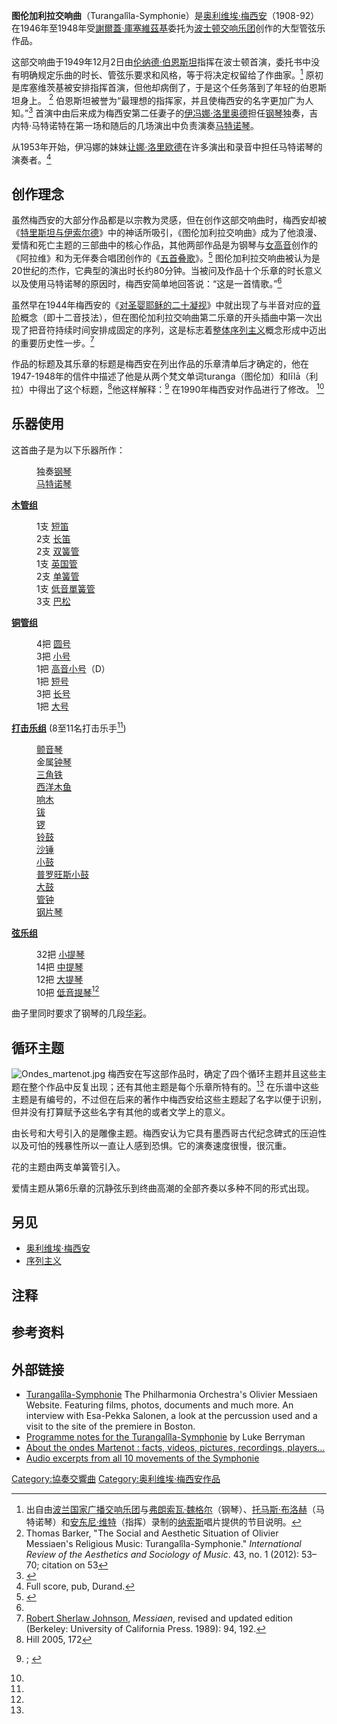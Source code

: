 {{Infobox musical composition|name=图伦加利拉交响曲
|type=|composer=[[奥利维埃·梅西安|奥利维埃·梅西安]]|image=Olivier Messiaen (1986).jpg|alt=|caption=1986年的奥利维埃·梅西安|other_name=|key=|opus=|period=[[20世纪音乐|20世纪音乐]]|genre=|compose=1946–1948 (1990年修订)|duration=约80分钟|movements=十乐章|scoring=大型[[管弦乐团|管弦乐团]]|premiere_date=1949年12月2日|premiere_conductor=[[伦纳德·伯恩斯坦|伦纳德·伯恩斯坦]]|premiere_location=[[波士顿|波士顿]]|premiere_performers=[[波士顿交响乐团|波士顿交响乐团]]<br>[[伊冯娜·洛里奥德|伊冯娜·洛里奥德]] (钢琴)<br>[[吉内特·马特诺特|吉内特·马特诺特]] ([[马特诺琴|马特诺琴]])|misc=}}

'''图伦加利拉交响曲'''（Turangalîla-Symphonie）是[[奥利维埃·梅西安|奥利维埃·梅西安]]（1908-92）在1946年至1948年受[[謝爾蓋·庫塞維茲基|謝爾蓋·庫塞維茲基]]委托为[[波士顿交响乐团|波士顿交响乐团]]创作的大型管弦乐作品。

这部交响曲于1949年12月2日由[[伦纳德·伯恩斯坦|伦纳德·伯恩斯坦]]指挥在波士顿首演，委托书中没有明确规定乐曲的时长、管弦乐要求和风格，等于将决定权留给了作曲家。<ref>出自由[[波兰国家广播交响乐团|波兰国家广播交响乐团]]与[[弗朗索瓦·魏格尔|弗朗索瓦·魏格尔]]（钢琴）、[[托马斯·布洛赫|托马斯·布洛赫]]（马特诺琴）和[[安东尼·维特|安东尼·维特]]（指挥）录制的[[纳索斯|纳索斯]]唱片提供的节目说明。</ref> 原初是库塞维茨基被安排指挥首演，但他却病倒了，于是这个任务落到了年轻的伯恩斯坦身上。 <ref>Thomas Barker, "The Social and Aesthetic Situation of Olivier Messiaen's Religious Music: Turangalîla-Symphonie." ''International Review of the Aesthetics and Sociology of Music''. 43, no. 1 (2012): 53–70; citation on 53</ref> 伯恩斯坦被誉为“最理想的指挥家，并且使梅西安的名字更加广为人知。”<ref>{{cite book|author=Andrew Ford|title=Try Whistling This: Writings about Music|year=2012|publisher=Black Inc.|location=Collingwood, Victoria.|isbn=9781863955713|page=261}}</ref> 首演中由后来成为梅西安第二任妻子的[[伊冯娜·洛里奥德|伊冯娜·洛里奥德]]担任[[钢琴|钢琴]]独奏，吉内特·马特诺特在第一场和随后的几场演出中负责演奏[[马特诺琴|马特诺琴]]。

从1953年开始，伊冯娜的妹妹[[让娜·洛里欧德|让娜·洛里欧德]]在许多演出和录音中担任马特诺琴的演奏者。<ref name="score">Full score, pub, Durand.</ref>

==创作理念==

虽然梅西安的大部分作品都是以宗教为灵感，但在创作这部交响曲时，梅西安却被《[[特里斯坦与伊索尔德|特里斯坦与伊索尔德]]》中的神话所吸引，《图伦加利拉交响曲》成为了他浪漫、爱情和死亡主题的三部曲中的核心作品，其他两部作品是为钢琴与[[女高音|女高音]]创作的《阿拉维》和为无伴奏合唱团创作的《[[五首叠歌|五首叠歌]]》。<ref name="Hill">{{cite book|title=Messiaen|url=https://archive.org/details/messiaen0000hill|author=[[Peter_Hill_(pianist)|Peter Hill]] and Nigel Simeone|place=New Haven and London|publisher=Yale University Press|year=2005|isbn=0-300-10907-5 }}{{Page needed|date=March 2014}}</ref> 图伦加利拉交响曲被认为是20世纪的杰作，它典型的演出时长约80分钟。当被问及作品十个乐章的时长意义以及使用马特诺琴的原因时，梅西安简单地回答说：“这是一首情歌。”<ref name="Chung CD notes"/>

虽然早在1944年梅西安的《[[对圣婴耶稣的二十凝视|对圣婴耶稣的二十凝视]]》中就出现了与半音对应的[[音阶|音阶]]概念（即十二音技法），但在图伦加利拉交响曲第二乐章的开头插曲中第一次出现了把音符持续时间安排成固定的序列，这是标志着[[整体序列主义|整体序列主义]]概念形成中迈出的重要历史性一步。<ref>[[Robert_Sherlaw_Johnson|Robert Sherlaw Johnson]], ''Messiaen'', revised and updated edition (Berkeley: University of California Press. 1989): 94, 192.</ref>

作品的标题及其乐章的标题是梅西安在列出作品的乐章清单后才确定的，他在1947-1948年的信件中描述了他是从两个梵文单词turanga（图伦加）和līlā（利拉）中得出了这个标题，<ref>Hill 2005, 172</ref>他这样解释：<ref name="Chung CD notes">{{Cite AV media notes |title=Turangalîla-Symphonie |title-link= |others=[[Orchestre_de_l'Opéra_Bastille|Orchestre de l'Opéra Bastille]], [[Myung-whun_Chung|Myung-whun Chung]], Yvonne Loriod, Jean Loriod |year=2004 |orig-year=1991 |first=Olivier |last=Messiaen |url=https://archive.org/details/cd_messiaen-turangalla-symphonie_olivier-messiaen-orchestre-de-lopra-bastil |page=1 |type=CD liner booklet |publisher=[[Deutsche_Grammophon|Deutsche Grammophon]] |id=DG 431 781–2 |location= }}; {{cite web |last1=Page |first1=Tim |authorlink=Tim Page (music critic) |title=Live Online: Classical Music Forum |url=https://www.washingtonpost.com/wp-srv/liveonline/02/music/page022002.htm |publisher=Washington Post |accessdate=2020-07-11 |date=2002-02-20 |archive-date=2020-07-15 |archive-url=https://web.archive.org/web/20200715095707/https://www.washingtonpost.com/wp-srv/liveonline/02/music/page022002.htm |dead-url=no }}</ref>
{{quote|利拉（“Lîla”）的字面意思是游戏—但游戏的意义是对宇宙的神圣行动，是创造、毁灭、重建的游戏，是生命和死亡的游戏，“利拉 ”同时也有爱的意思。“图伦加”是奔跑的时间，像一匹奔腾的马；像流动的时间，像沙漏中的沙子。“图伦加”是运动和节奏。因此，“图伦加利拉”既是情歌，又是欢乐、时间、运动、节奏、生死的赞歌。
梅西安形容《图伦加利拉交响曲》的快乐是 “超人的、溢出的、盲目的、无限的”。<ref name="Chung CD notes"/> }}
在1990年梅西安对作品进行了修改。 <ref name="score"/>

==乐器使用==
<!-- Compact version:
The Turangalîla-Symphonie is scored for [[piccolo|piccolo]], 2 [[flute|flute]]s, 2 [[oboe|oboe]]s, [[cor_anglais|cor anglais]], 2 [[clarinet|clarinet]]s, [[bass_clarinet|bass clarinet]], 3 [[bassoon|bassoon]]s, 4 [[French_horn|horn]]s, 3 [[trumpets|trumpets]], 1 [[piccolo_trumpet|piccolo trumpet in D]], 1 [[cornet|cornet]], 3 [[trombone|trombone]]s, 1 [[tuba|tuba]], piano solo, [[celesta|celesta]], at least 8 and up to 11<ref name="score"/> percussionists (playing [[vibraphone|vibraphone]], keyed and mallet [[glockenspiel|glockenspiel]]s, [[triangle_(musical_instrument)|triangle]], [[temple_block|temple block]]s and [[Woodblock_(instrument)|wood block]], [[cymbal|cymbal]]s (clash and three types of suspended), [[gong|tam tam]], [[tambourine|tambourine]], [[maraca|maraca]]s, [[snare_drum|snare drum]], [[Provençal_tabor|Provençal tabor]], [[bass_drum|bass drum]], [[tubular_bell|tubular bell]]s) and [[string_instrument|string]]s (32 [[violin|violin]]s, 14 [[viola|viola]]s, 12 [[cello|cello]]s and 10 [[double_bass|double bass]]es), as well as an [[ondes_Martenot|ondes Martenot]].<ref name="score" />  The demanding piano part includes several solo [[cadenza|cadenza]]s.
-->
这首曲子是为以下乐器所作：

{{col-begin}}
{{col-2}}
:独奏[[钢琴|钢琴]]
:[[马特诺琴|马特诺琴]]
'''[[木管樂器|木管组]]'''
: 1支 [[短笛|短笛]]
: 2支 [[长笛|长笛]]
: 2支 [[双簧管|双簧管]]
: 1支 [[英国管|英国管]]
: 2支 [[单簧管|单簧管]]
: 1支 [[低音單簧管|低音單簧管]]
: 3支 [[巴松|巴松]]
'''[[銅管樂器|铜管组]]'''
: 4把 [[圆号|圆号]]
: 3把 [[小号|小号]]
: 1把 [[高音小号|高音小号]]（D）
: 1把 [[短号|短号]]
: 3把 [[长号|长号]]
: 1把 [[大号|大号]]

{{col-2}}
'''[[打击乐器|打击乐组]]''' (8至11名打击乐手<ref name="score"/>)

: [[颤音琴|颤音琴]]
: 金属[[钟琴|钟琴]]
: [[三角铁|三角铁]]
: [[木鱼#西洋音樂|西洋木鱼]]
: [[响木|响木]]
: [[钹|钹]]
: [[锣|锣]]
: [[铃鼓|铃鼓]]
: [[沙锤|沙锤]]
: [[小鼓|小鼓]]
: [[普罗旺斯小鼓|普罗旺斯小鼓]]
: [[大鼓|大鼓]]
: [[管钟|管钟]]
: [[钢片琴|钢片琴]]

'''[[弦乐器|弦乐组]]'''
: 32把 [[小提琴|小提琴]]
: 14把 [[中提琴|中提琴]]
: 12把 [[大提琴|大提琴]]
: 10把 [[低音提琴|低音提琴]]<ref name="score" />
{{col-end}}
曲子里同时要求了钢琴的几段[[华彩|华彩]]。

==循环主题==
[[File:Ondes_martenot.jpg|thumb]]
梅西安在写这部作品时，确定了四个循环主题并且这些主题在整个作品中反复出现；还有其他主题是每个乐章所特有的。<ref name="Chung CD notes"/> 在乐谱中这些主题是有编号的，不过但在后来的著作中梅西安给这些主题起了名字以便于识别，但并没有打算赋予这些名字有其他的或者文学上的意义。

由长号和大号引入的是雕像主题。梅西安认为它具有墨西哥古代纪念碑式的压迫性以及可怕的残暴性所以一直让人感到恐惧。它的演奏速度很慢，很沉重。{{efn|这首摘自钟氏录音的CD小册子，<ref name="Chung CD notes"/> 由梅西安亲笔书写，第三支长号的低音D（D2）如图所示。然而，在1990年出版的乐谱中，<ref name="score"/> 这个音符被写高了八度（D3）。}}

花的主题由两支单簧管引入。

爱情主题从第6乐章的沉静弦乐到终曲高潮的全部齐奏以多种不同的形式出现。

==另见==
*[[奥利维埃·梅西安|奥利维埃·梅西安]]
*[[序列主义|序列主义]]

==注释==
{{notelist}}

==参考资料==
{{reflist|colwidth=30em}}

==外部链接==
*[http://www.philharmonia.co.uk/messiaen/music/turangalila.html Turangalîla-Symphonie]{{Wayback|url=http://www.philharmonia.co.uk/messiaen/music/turangalila.html |date=20130304072848 }} The Philharmonia Orchestra's Olivier Messiaen Website. Featuring films, photos, documents and much more. An interview with Esa-Pekka Salonen, a look at the percussion used and a visit to the site of the premiere in Boston.
*[http://www.lukeberryman.com/#/messiaen/4567325868 Programme notes for the Turangalîla-Symphonie]{{Wayback|url=http://www.lukeberryman.com/#/messiaen/4567325868 |date=20200716005621 }} by Luke Berryman
*[http://www.thomasbloch.net/en_ondes-martenot About the ondes Martenot : facts, videos, pictures, recordings, players...]{{Wayback|url=http://www.thomasbloch.net/en_ondes-martenot |date=20190917074632 }}
*[http://www.thomasbloch.net/en_audio-video Audio excerpts from all 10 movements of the Symphonie]{{Wayback|url=http://www.thomasbloch.net/en_audio-video |date=20190911080540 }}

[[Category:協奏交響曲|Category:協奏交響曲]]
[[Category:奥利维埃·梅西安作品|Category:奥利维埃·梅西安作品]]